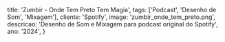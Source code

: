   title: 'Zumbir - Onde Tem Preto Tem Magia',
  tags: ['Podcast', 'Desenho de Som',  'Mixagem'],
  cliente: 'Spotify',
  image: 'zumbir_onde_tem_preto.png',
  descricao: 'Desenho de Som e Mixagem para podcast original do Spotify',
  ano: '2024',
}

# 

